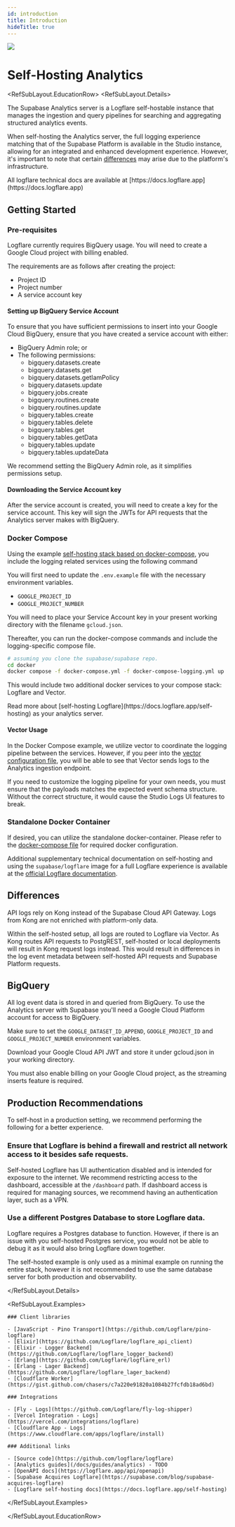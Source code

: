```yaml
---
id: introduction
title: Introduction
hideTitle: true
---
```


<div className="flex items-start gap-6 not-prose" id="introduction">
  <img src="/docs/img/icons/menu/reference-analytics.svg" className="w-8 h-8 rounded" />
  <div className="flex flex-col gap-2">
    <h1 className="text-3xl text-scale-1200 m-0">Self-Hosting Analytics</h1>
  </div>
</div>

<RefSubLayout.EducationRow>
  <RefSubLayout.Details>

The Supabase Analytics server is a Logflare self-hostable instance that manages the ingestion and query pipelines for searching and aggregating structured analytics events.

When self-hosting the Analytics server, the full logging experience matching that of the Supabase Platform is available in the Studio instance, allowing for an integrated and enhanced development experience.
However, it's important to note that certain [differences](#differences) may arise due to the platform's infrastructure.

<Admonition type="info" label="Logflare Technical Docs">
  All logflare technical docs are available at
  [https://docs.logflare.app](https://docs.logflare.app)
</Admonition>

## Getting Started

### Pre-requisites

Logflare currently requires BigQuery usage. You will need to create a Google Cloud project with billing enabled.

The requirements are as follows after creating the project:

- Project ID
- Project number
- A service account key

#### Setting up BigQuery Service Account

To ensure that you have sufficient permissions to insert into your Google Cloud BigQuery, ensure that you have created a service account with either:

- BigQuery Admin role; or
- The following permissions:
  - bigquery.datasets.create
  - bigquery.datasets.get
  - bigquery.datasets.getIamPolicy
  - bigquery.datasets.update
  - bigquery.jobs.create
  - bigquery.routines.create
  - bigquery.routines.update
  - bigquery.tables.create
  - bigquery.tables.delete
  - bigquery.tables.get
  - bigquery.tables.getData
  - bigquery.tables.update
  - bigquery.tables.updateData

We recommend setting the BigQuery Admin role, as it simplifies permissions setup.

#### Downloading the Service Account key

After the service account is created, you will need to create a key for the service account. This key will sign the JWTs for API requests that the Analytics server makes with BigQuery.

### Docker Compose

Using the example [self-hosting stack based on docker-compose](https://github.com/supabase/supabase/tree/master/docker), you include the logging related services using the following command

You will first need to update the `.env.example` file with the necessary environment variables.

- `GOOGLE_PROJECT_ID`
- `GOOGLE_PROJECT_NUMBER`

You will need to place your Service Account key in your present working directory with the filename `gcloud.json`.

Thereafter, you can run the docker-compose commands and include the logging-specific compose file.

```bash
# assuming you clone the supabase/supabase repo.
cd docker
docker compose -f docker-compose.yml -f docker-compose-logging.yml up
```

This would include two additional docker services to your compose stack: Logflare and Vector.

<Admonition type="info" label="Self-hosting">
  Read more about [self-hosting Logflare](https://docs.logflare.app/self-hosting) as your analytics
  server.
</Admonition>

#### Vector Usage

In the Docker Compose example, we utilize vector to coordinate the logging pipeline between the services. However, if you peer into the [vector configuration file](https://github.com/supabase/supabase/blob/master/docker/volumes/logs/vector.yml), you will be able to see that Vector sends logs to the Analytics ingestion endpoint.

If you need to customize the logging pipeline for your own needs, you must ensure that the payloads matches the expected event schema structure. Without the correct structure, it would cause the Studio Logs UI features to break.

### Standalone Docker Container

If desired, you can utilize the standalone docker-container. Please refer to the [docker-compose file](https://github.com/supabase/supabase/tree/master/docker/docker-compose-logging.yml) for required docker configuration.

Additional supplementary technical documentation on self-hosting and using the `supabase/logflare` image for a full Logflare experience is available at the [official Logflare documentation](https://docs.logflare.app/self-hosting/).

## Differences

API logs rely on Kong instead of the Supabase Cloud API Gateway. Logs from Kong are not enriched with platform-only data.

Within the self-hosted setup, all logs are routed to Logflare via Vector. As Kong routes API requests to PostgREST, self-hosted or local deployments will result in Kong request logs instead.
This would result in differences in the log event metadata between self-hosted API requests and Supabase Platform requests.

## BigQuery

All log event data is stored in and queried from BigQuery. To use the Analytics server with Supabase you'll need a Google Cloud Platform account for access to BigQuery.

Make sure to set the `GOOGLE_DATASET_ID_APPEND`, `GOOGLE_PROJECT_ID` and `GOOGLE_PROJECT_NUMBER` environment variables.

Download your Google Cloud API JWT and store it under gcloud.json in your working directory.

<Admonition>
  You must also enable billing on your Google Cloud project, as the streaming inserts feature is
  required.
</Admonition>

## Production Recommendations

To self-host in a production setting, we recommend performing the following for a better experience.

### Ensure that Logflare is behind a firewall and restrict all network access to it besides safe requests.

Self-hosted Logflare has UI authentication disabled and is intended for exposure to the internet. We recommend restricting access to the dashboard, accessible at the `/dashboard` path.
If dashboard access is required for managing sources, we recommend having an authentication layer, such as a VPN.

### Use a different Postgres Database to store Logflare data.

Logflare requires a Postgres database to function. However, if there is an issue with you self-hosted Postgres service, you would not be able to debug it as it would also bring Logflare down together.

The self-hosted example is only used as a minimal example on running the entire stack, however it is not recommended to use the same database server for both production and observability.

  </RefSubLayout.Details>

  <RefSubLayout.Examples>

    ### Client libraries

    - [JavaScript - Pino Transport](https://github.com/Logflare/pino-logflare)
    - [Elixir](https://github.com/Logflare/logflare_api_client)
    - [Elixir - Logger Backend](https://github.com/Logflare/logflare_logger_backend)
    - [Erlang](https://github.com/Logflare/logflare_erl)
    - [Erlang - Lager Backend](https://github.com/Logflare/logflare_lager_backend)
    - [Cloudflare Worker](https://gist.github.com/chasers/c7a220e91820a1084b27fcfdb18ad6bd)

    ### Integrations

    - [Fly - Logs](https://github.com/Logflare/fly-log-shipper)
    - [Vercel Integration - Logs](https://vercel.com/integrations/logflare)
    - [Cloudflare App - Logs](https://www.cloudflare.com/apps/logflare/install)

    ### Additional links

    - [Source code](https://github.com/logflare/logflare)
    - [Analytics guides](/docs/guides/analytics) - TODO
    - [OpenAPI docs](https://logflare.app/api/openapi)
    - [Supabase Acquires Logflare](https://supabase.com/blog/supabase-acquires-logflare)
    - [Logflare self-hosting docs](https://docs.logflare.app/self-hosting)

  </RefSubLayout.Examples>

</RefSubLayout.EducationRow>
